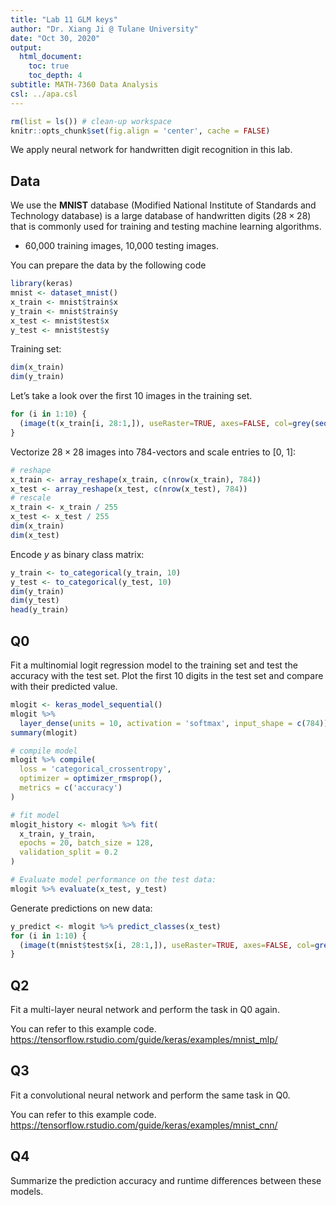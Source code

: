 ```yaml
---
title: "Lab 11 GLM keys"
author: "Dr. Xiang Ji @ Tulane University"
date: "Oct 30, 2020"
output:
  html_document:
    toc: true
    toc_depth: 4  
subtitle: MATH-7360 Data Analysis
csl: ../apa.csl
---
```


```r
rm(list = ls()) # clean-up workspace
knitr::opts_chunk$set(fig.align = 'center', cache = FALSE)
```


We apply neural network for handwritten digit recognition in this lab.

## Data
We use the **MNIST** database (Modified National Institute of Standards and Technology database) is a large database of handwritten digits ($28 \times 28$) that is commonly used for training and testing machine learning algorithms.

- 60,000 training images, 10,000 testing images. 

You can prepare the data by the following code

```r
library(keras)
mnist <- dataset_mnist()
x_train <- mnist$train$x
y_train <- mnist$train$y
x_test <- mnist$test$x
y_test <- mnist$test$y
```
Training set:
```r
dim(x_train)
dim(y_train)
```

Let's take a look over the first 10 images in the training set.

```r
for (i in 1:10) {
  (image(t(x_train[i, 28:1,]), useRaster=TRUE, axes=FALSE, col=grey(seq(0, 1, length = 256)), main = y_train[i]))
}
```

Vectorize $28 \times 28$ images into $784$-vectors and scale entries to [0, 1]:
```r
# reshape
x_train <- array_reshape(x_train, c(nrow(x_train), 784))
x_test <- array_reshape(x_test, c(nrow(x_test), 784))
# rescale
x_train <- x_train / 255
x_test <- x_test / 255
dim(x_train)
dim(x_test)
```

Encode $y$ as binary class matrix:
```r
y_train <- to_categorical(y_train, 10)
y_test <- to_categorical(y_test, 10)
dim(y_train)
dim(y_test)
head(y_train)
```

## Q0

Fit a multinomial logit regression model to the training set and test the accuracy with the test set.
Plot the first 10 digits in the test set and compare with their predicted value.

```r
mlogit <- keras_model_sequential() 
mlogit %>% 
  layer_dense(units = 10, activation = 'softmax', input_shape = c(784))
summary(mlogit)
```

```r
# compile model
mlogit %>% compile(
  loss = 'categorical_crossentropy',
  optimizer = optimizer_rmsprop(),
  metrics = c('accuracy')
)
```
```r
# fit model
mlogit_history <- mlogit %>% fit(
  x_train, y_train, 
  epochs = 20, batch_size = 128, 
  validation_split = 0.2
)
```

```r
# Evaluate model performance on the test data:
mlogit %>% evaluate(x_test, y_test)
```
Generate predictions on new data:
```r
y_predict <- mlogit %>% predict_classes(x_test)
for (i in 1:10) {
  (image(t(mnist$test$x[i, 28:1,]), useRaster=TRUE, axes=FALSE, col=grey(seq(0, 1, length = 256)), main = y_predict[i]))
}
```


## Q2

Fit a multi-layer neural network and perform the task in Q0 again.

You can refer to this example code. <https://tensorflow.rstudio.com/guide/keras/examples/mnist_mlp/>

## Q3

Fit a convolutional neural network and perform the same task in Q0.

You can refer to this example code. <https://tensorflow.rstudio.com/guide/keras/examples/mnist_cnn/>

## Q4

Summarize the prediction accuracy and runtime differences between these models.